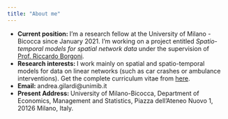 ```yaml
---
title: "About me"
---
```


- **Current position: ** I'm a research fellow at the University of Milano - Bicocca since January 2021. I'm working on a project entitled *Spatio-temporal models for spatial network data* under the supervision of [Prof. Riccardo Borgoni](https://www.unimib.it/riccardo-borgoni). 
- **Research interests: ** I work mainly on spatial and spatio-temporal models for data on linear networks (such as car crashes or ambulance interventions). Get the complete curriculum vitae from [here](https://github.com/agila5/cv/raw/master/gilardi_cv.pdf).
- **Email: ** andrea.gilardi@unimib.it
- **Present Address: ** University of Milano-Bicocca, Department of Economics, Management and Statistics, Piazza dell'Ateneo Nuovo 1, 20126 Milano, Italy. 
